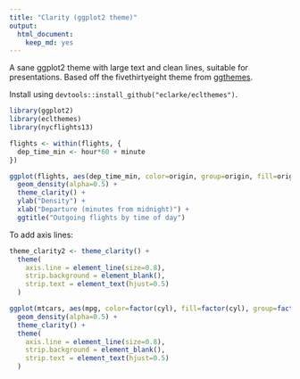 ```yaml
---
title: "Clarity (ggplot2 theme)"
output: 
  html_document: 
    keep_md: yes
---
```


A sane ggplot2 theme with large text and clean lines, suitable for presentations. Based off the fivethirtyeight theme from [ggthemes](https://github.com/jrnold/ggthemes).

Install using `devtools::install_github("eclarke/eclthemes")`.

```r
library(ggplot2)
library(eclthemes)
library(nycflights13)

flights <- within(flights, {
  dep_time_min <- hour*60 + minute
})

ggplot(flights, aes(dep_time_min, color=origin, group=origin, fill=origin)) +
  geom_density(alpha=0.5) +
  theme_clarity() +
  ylab("Density") +
  xlab("Departure (minutes from midnight)") +
  ggtitle("Outgoing flights by time of day")

```

To add axis lines:

```r
theme_clarity2 <- theme_clarity() +
  theme(
    axis.line = element_line(size=0.8),
    strip.background = element_blank(),
    strip.text = element_text(hjust=0.5)
  )

ggplot(mtcars, aes(mpg, color=factor(cyl), fill=factor(cyl), group=factor(cyl))) + 
  geom_density(alpha=0.5) + 
  theme_clarity() +
  theme(
    axis.line = element_line(size=0.8),
    strip.background = element_blank(),
    strip.text = element_text(hjust=0.5)
  )

```

